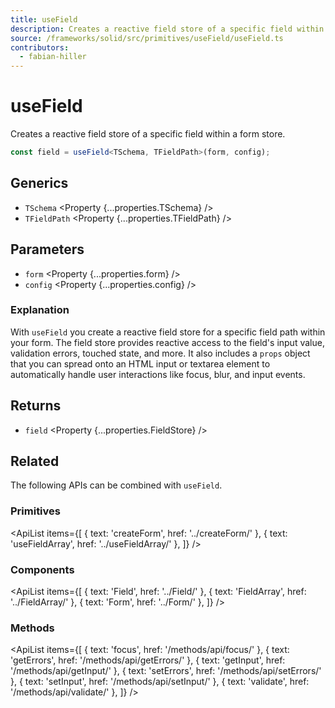 ```yaml
---
title: useField
description: Creates a reactive field store of a specific field within a form store.
source: /frameworks/solid/src/primitives/useField/useField.ts
contributors:
  - fabian-hiller
---
```



# useField

Creates a reactive field store of a specific field within a form store.

```ts
const field = useField<TSchema, TFieldPath>(form, config);
```

## Generics

- `TSchema` <Property {...properties.TSchema} />
- `TFieldPath` <Property {...properties.TFieldPath} />

## Parameters

- `form` <Property {...properties.form} />
- `config` <Property {...properties.config} />

### Explanation

With `useField` you create a reactive field store for a specific field path within your form. The field store provides reactive access to the field's input value, validation errors, touched state, and more. It also includes a `props` object that you can spread onto an HTML input or textarea element to automatically handle user interactions like focus, blur, and input events.

## Returns

- `field` <Property {...properties.FieldStore} />

## Related

The following APIs can be combined with `useField`.

### Primitives

<ApiList
  items={[
    { text: 'createForm', href: '../createForm/' },
    { text: 'useFieldArray', href: '../useFieldArray/' },
  ]}
/>

### Components

<ApiList
  items={[
    { text: 'Field', href: '../Field/' },
    { text: 'FieldArray', href: '../FieldArray/' },
    { text: 'Form', href: '../Form/' },
  ]}
/>

### Methods

<ApiList
  items={[
    { text: 'focus', href: '/methods/api/focus/' },
    { text: 'getErrors', href: '/methods/api/getErrors/' },
    { text: 'getInput', href: '/methods/api/getInput/' },
    { text: 'setErrors', href: '/methods/api/setErrors/' },
    { text: 'setInput', href: '/methods/api/setInput/' },
    { text: 'validate', href: '/methods/api/validate/' },
  ]}
/>
